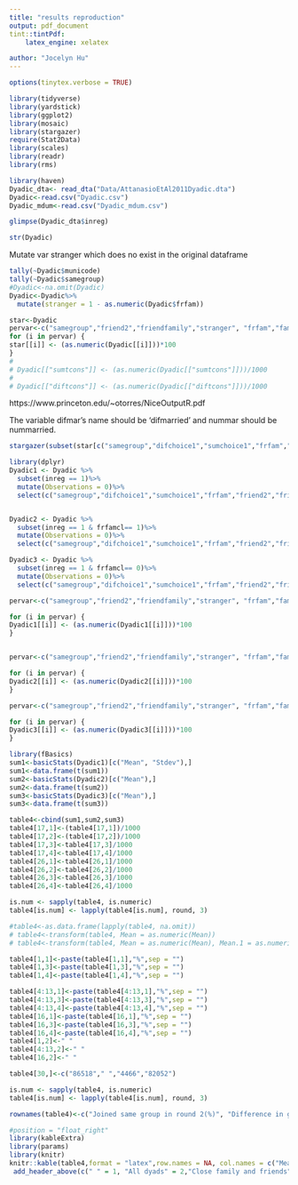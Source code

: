 ```yaml
---
title: "results reproduction"
output: pdf_document
tint::tintPdf:
    latex_engine: xelatex

author: "Jocelyn Hu"
---
```

```r
options(tinytex.verbose = TRUE)
```

```r
library(tidyverse)
library(yardstick)
library(ggplot2)
library(mosaic)
library(stargazer)
require(Stat2Data)
library(scales)
library(readr)
library(rms)
```

```r
library(haven)
Dyadic_dta<- read_dta("Data/AttanasioEtAl2011Dyadic.dta")
Dyadic<-read.csv("Dyadic.csv")
Dyadic_mdum<-read.csv("Dyadic_mdum.csv")
```

```r
glimpse(Dyadic_dta$inreg)
```

```r
str(Dyadic)
```

Mutate var stranger which does no exist in the original dataframe 
```r
tally(~Dyadic$municode)
tally(~Dyadic$samegroup)
#Dyadic<-na.omit(Dyadic) 
Dyadic<-Dyadic%>%
  mutate(stranger = 1 - as.numeric(Dyadic$frfam))

```


```r


star<-Dyadic
pervar<-c("samegroup","friend2","friendfamily","stranger", "frfam","family2", "friend1", "family1", "frfamcl", "difurban", "diffemale","difmarried")
for (i in pervar) {
star[[i]] <- (as.numeric(Dyadic[[i]]))*100
}
# 
# Dyadic[["sumtcons"]] <- (as.numeric(Dyadic[["sumtcons"]]))/1000
# 
# Dyadic[["diftcons"]] <- (as.numeric(Dyadic[["diftcons"]]))/1000
```

https://www.princeton.edu/~otorres/NiceOutputR.pdf

The variable difmar's name should be 'difmarried' and nummar should be nummarried.


```r
stargazer(subset(star[c("samegroup","difchoice1","sumchoice1","frfam","friend2","friendfamily", "family2", "friend1", "family1","stranger","frfamcl", "difurban", "diffemale", "difyage", "difysch", "difmarried","diftcons","difcons", "difhhsize","difwin1","sumurban","sumfemale","sumyage", "sumysch", "nummarried", "sumtcons", "sumcons", "sumhhsize", "sumwin1")],star$inreg ==1), type = "html", title="Table4: Dyadic Variables", digits=4, out="table4.html", covariate.labels = c("Joined same group in round 2(%)", "Difference in gamble choice(round1)","Sum of gamble choices (round 1)", "Friends and family: One or both recognized friendship or kinship(%)","Both recognized friendship(%)","Both recognized kinship(%)","One recognized friendship, other kinship(%)","One recognized friendship(%)", "One recognized kinship(%)", "Stranger(%)","Geographically proximate friends and family(%)","One lives in the municipal centre, one not(%)","Different genders(%)","Difference in age(years)","Difference in education (years)","Difference in marital status(%)","Difference in household consumption ('000s Pesos/month)","Difference in log household consumption per month","Difference in household size","Difference in round 1 winnings ('000 Pesos)","Number who live in the municipal centre","Number of females","Sum of ages (years)","Sum of education (years)","Number married","Sum of household consumption ('000s Pesos/month)","Sum of log household consumption per month","Sum of household sizes","Sum of round 1 winnings ('000s Pesos)"), summary.stat = c("mean", "sd"))

```




```r
library(dplyr)
Dyadic1 <- Dyadic %>%
  subset(inreg == 1)%>%
  mutate(Observations = 0)%>%
  select(c("samegroup","difchoice1","sumchoice1","frfam","friend2","friendfamily", "family2", "friend1", "family1","stranger","frfamcl", "difurban", "diffemale", "difyage", "difysch", "difmarried","diftcons","difcons", "difhhsize","difwin1","sumurban","sumfemale","sumyage", "sumysch", "nummarried", "sumtcons", "sumcons", "sumhhsize", "sumwin1","Observations"))


Dyadic2 <- Dyadic %>%
  subset(inreg == 1 & frfamcl== 1)%>%
  mutate(Observations = 0)%>%
  select(c("samegroup","difchoice1","sumchoice1","frfam","friend2","friendfamily", "family2", "friend1", "family1","stranger","frfamcl", "difurban", "diffemale", "difyage", "difysch", "difmarried","diftcons","difcons", "difhhsize","difwin1","sumurban","sumfemale","sumyage", "sumysch", "nummarried", "sumtcons", "sumcons", "sumhhsize", "sumwin1","Observations"))

Dyadic3 <- Dyadic %>%
  subset(inreg == 1 & frfamcl== 0)%>%
  mutate(Observations = 0)%>%
  select(c("samegroup","difchoice1","sumchoice1","frfam","friend2","friendfamily", "family2", "friend1", "family1","stranger","frfamcl", "difurban", "diffemale", "difyage", "difysch", "difmarried","diftcons","difcons", "difhhsize","difwin1","sumurban","sumfemale","sumyage", "sumysch", "nummarried", "sumtcons", "sumcons", "sumhhsize", "sumwin1","Observations"))
```




```r
pervar<-c("samegroup","friend2","friendfamily","stranger", "frfam","family2", "friend1", "family1", "difurban","frfamcl", "diffemale","difmarried")

for (i in pervar) {
Dyadic1[[i]] <- (as.numeric(Dyadic1[[i]]))*100
}


pervar<-c("samegroup","friend2","friendfamily","stranger", "frfam","family2", "friend1", "family1", "difurban","frfamcl", "diffemale","difmarried")

for (i in pervar) {
Dyadic2[[i]] <- (as.numeric(Dyadic2[[i]]))*100
}

pervar<-c("samegroup","friend2","friendfamily","stranger", "frfam","family2", "friend1", "family1", "difurban","frfamcl", "diffemale","difmarried")

for (i in pervar) {
Dyadic3[[i]] <- (as.numeric(Dyadic3[[i]]))*100
}

```

```r
library(fBasics)
sum1<-basicStats(Dyadic1)[c("Mean", "Stdev"),]
sum1<-data.frame(t(sum1))
sum2<-basicStats(Dyadic2)[c("Mean"),]
sum2<-data.frame(t(sum2))
sum3<-basicStats(Dyadic3)[c("Mean"),]
sum3<-data.frame(t(sum3))

```

```r
table4<-cbind(sum1,sum2,sum3)
table4[17,1]<-(table4[17,1])/1000
table4[17,2]<-(table4[17,2])/1000
table4[17,3]<-table4[17,3]/1000
table4[17,4]<-table4[17,4]/1000 
table4[26,1]<-table4[26,1]/1000 
table4[26,2]<-table4[26,2]/1000
table4[26,3]<-table4[26,3]/1000
table4[26,4]<-table4[26,4]/1000

is.num <- sapply(table4, is.numeric)
table4[is.num] <- lapply(table4[is.num], round, 3)
```

```r
#table4<-as.data.frame(lapply(table4, na.omit))
# table4<-transform(table4, Mean = as.numeric(Mean))
# table4<-transform(table4, Mean = as.numeric(Mean), Mean.1 = as.numeric(Mean.1), Mean.2 = as.numeric(Mean.2))
```

```r
table4[1,1]<-paste(table4[1,1],"%",sep = "")
table4[1,3]<-paste(table4[1,3],"%",sep = "")
table4[1,4]<-paste(table4[1,4],"%",sep = "")
```

```r
table4[4:13,1]<-paste(table4[4:13,1],"%",sep = "")
table4[4:13,3]<-paste(table4[4:13,3],"%",sep = "")
table4[4:13,4]<-paste(table4[4:13,4],"%",sep = "")
table4[16,1]<-paste(table4[16,1],"%",sep = "")
table4[16,3]<-paste(table4[16,3],"%",sep = "")
table4[16,4]<-paste(table4[16,4],"%",sep = "")
table4[1,2]<-" "
table4[4:13,2]<-" "
table4[16,2]<-" "

```

```r
table4[30,]<-c("86518"," ","4466","82052")

is.num <- sapply(table4, is.numeric)
table4[is.num] <- lapply(table4[is.num], round, 3)
```

```r
rownames(table4)<-c("Joined same group in round 2(%)", "Difference in gamble choice(round1)","Sum of gamble choices (round 1)", "Friends and family: One or both recognized friendship or kinship(%)","Both recognized friendship(%)","Both recognized kinship(%)","One recognized friendship, other kinship(%)","One recognized friendship(%)", "One recognized kinship(%)", "Stranger(%)","Geographically proximate friends and family(%)","One lives in the municipal centre, one not(%)","Different genders(%)","Difference in age(years)","Difference in education (years)","Difference in marital status(%)","Difference in household consumption ('000s Pesos/month)","Difference in log household consumption per month","Difference in household size","Difference in round 1 winnings ('000 Pesos)","Number who live in the municipal centre","Number of females","Sum of ages (years)","Sum of education (years)","Number married","Sum of household consumption ('000s Pesos/month)","Sum of log household consumption per month","Sum of household sizes","Sum of round 1 winnings ('000s Pesos)","obs")
```


```r
#position = "float_right" 
library(kableExtra)
library(params)
library(knitr)
knitr::kable(table4,format = "latex",row.names = NA, col.names = c("Mean/Prop","s.d.","Mean/Prop","s.d."), align = 'l',escape = F,booktabs = F)%>%
 add_header_above(c(" " = 1, "All dyads" = 2,"Close family and friends" = 1, "Other dyads" =1))%>%  kable_styling(bootstrap_options = c("striped"), full_width = F, font_size = 16)%>%column_spec(1,border_right = T)%>%column_spec(2,italic = T)%>%add_header_above(c("Table4: Experimental data"=5))
```





